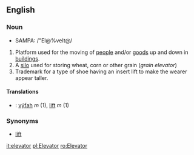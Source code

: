 ==English==
===Noun===
*SAMPA: /"El@%veIt@/

<!-- Note: If you edit this, don't change position of [[Silo]], it is referenced there as definition 2 in [[elevator]]
-->
# Platform used for the moving of [[people]] and/or [[goods]] up and down in [[building]]s.
# A [[silo]] used for storing wheat, corn or other grain (''grain elevator'')
# Trademark for a type of shoe having an insert lift to make the wearer appear taller.

====Translations====
*{{sk}}: [[výťah]] ''m'' (1), [[lift#Slovak|lift]] ''m'' (1)

===Synonyms===
*[[lift]]

[[it:elevator]]
[[pl:Elevator]]
[[ro:Elevator]]